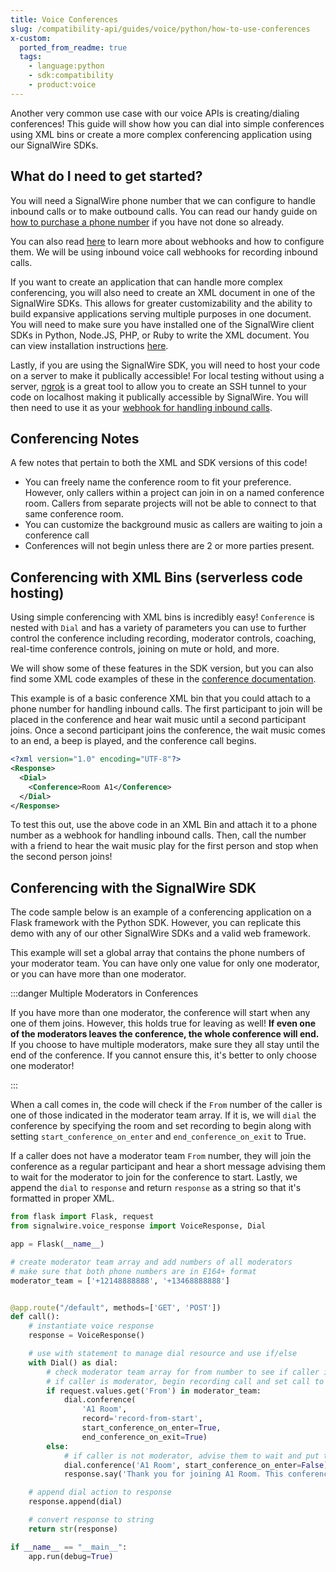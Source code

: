```yaml
---
title: Voice Conferences
slug: /compatibility-api/guides/voice/python/how-to-use-conferences
x-custom:
  ported_from_readme: true
  tags:
    - language:python
    - sdk:compatibility
    - product:voice
---
```



Another very common use case with our voice APIs is creating/dialing conferences! This guide will show how you can dial into simple conferences using XML bins or create a more complex conferencing application using our SignalWire SDKs. 

What do I need to get started?
------------------------------

You will need a SignalWire phone number that we can configure to handle inbound calls or to make outbound calls. You can read our handy guide on [how to purchase a phone number](/platform/phone-numbers/getting-started/buying-a-phone-number) if you have not done so already. 

You can also read [here](/platform/phone-numbers/guides/how-to-configure-your-webhook) to learn more about webhooks and how to configure them. We will be using inbound voice call webhooks for recording inbound calls. 

If you want to create an application that can handle more complex conferencing, you will also need to create an XML document in one of the SignalWire SDKs. This allows for greater customizability and the ability to build expansive applications serving multiple purposes in one document. You will need to make sure you have installed one of the SignalWire client SDKs in Python, Node.JS, PHP, or Ruby to write the XML document. You can view installation instructions [here](/compatibility-api/sdks).

Lastly, if you are using the SignalWire SDK, you will need to host your code on a server to make it publically accessible! For local testing without using a server, [ngrok](https://ngrok.com/) is a great tool to allow you to create an SSH tunnel to your code on localhost making it publically accessible by SignalWire. You will then need to use it as your [webhook for handling inbound calls](/platform/phone-numbers/guides/how-to-configure-your-webhook#inbound-voice-call).

Conferencing Notes
------------------

A few notes that pertain to both the XML and SDK versions of this code!

- You can freely name the conference room to fit your preference. However, only callers within a project can join in on a named conference room. Callers from separate projects will not be able to connect to that same conference room.
- You can customize the background music as callers are waiting to join a conference call
- Conferences will not begin unless there are 2 or more parties present.

Conferencing with XML Bins (serverless code hosting)
----------------------------------------------------

Using simple conferencing with XML bins is incredibly easy! `Conference` is nested with `Dial` and has a variety of parameters you can use to further control the conference including recording, moderator controls, coaching, real-time conference controls, joining on mute or hold, and more. 

We will show some of these features in the SDK version, but you can also find some XML code examples of these in the [conference documentation](/compatibility-api/cxml/voice/conference-noun).

This example is of a basic conference XML bin that you could attach to a phone number for handling inbound calls. The first participant to join will be placed in the conference and hear wait music until a second participant joins. Once a second participant joins the conference, the wait music comes to an end, a beep is played, and the conference call begins.

```xml
<?xml version="1.0" encoding="UTF-8"?>
<Response>
  <Dial>
    <Conference>Room A1</Conference>
  </Dial>
</Response>
```

To test this out, use the above code in an XML Bin and attach it to a phone number as a webhook for handling inbound calls. Then, call the number with a friend to hear the wait music play for the first person and stop when the second person joins!

Conferencing with the SignalWire SDK
------------------------------------

The code sample below is an example of a conferencing application on a Flask framework with the Python SDK. However, you can replicate this demo with any of our other SignalWire SDKs and a valid web framework. 

This example will set a global array that contains the phone numbers of your moderator team. You can have only one value for only one moderator, or you can have more than one moderator. 


:::danger Multiple Moderators in Conferences

If you have more than one moderator, the conference will start when any one of them joins. However, this holds true for leaving as well! **If even one of the moderators leaves the conference, the whole conference will end.** If you choose to have multiple moderators, make sure they all stay until the end of the conference. If you cannot ensure this, it's better to only choose one moderator!

:::

When a call comes in, the code will check if the `From` number of the caller is one of those indicated in the moderator team array. If it is, we will `dial` the conference by specifying the room and set recording to begin along with setting `start_conference_on_enter` and `end_conference_on_exit` to True. 

If a caller does not have a moderator team `From` number, they will join the conference as a regular participant and hear a short message advising them to wait for the moderator to join for the conference to start. Lastly, we append the `dial` to `response` and return `response` as a string so that it's formatted in proper XML. 

```python
from flask import Flask, request
from signalwire.voice_response import VoiceResponse, Dial

app = Flask(__name__)

# create moderator team array and add numbers of all moderators
# make sure that both phone numbers are in E164+ format 
moderator_team = ['+12148888888', '+13468888888']


@app.route("/default", methods=['GET', 'POST'])
def call():
    # instantiate voice response
    response = VoiceResponse()

    # use with statement to manage dial resource and use if/else
    with Dial() as dial:
        # check moderator team array for from number to see if caller is moderator
        # if caller is moderator, begin recording call and set call to start on enter and end on exit
        if request.values.get('From') in moderator_team:
            dial.conference(
                'A1 Room',
                record='record-from-start',
                start_conference_on_enter=True,
                end_conference_on_exit=True)
        else:
            # if caller is not moderator, advise them to wait and put them in conference as regular participant
            dial.conference('A1 Room', start_conference_on_enter=False)
            response.say('Thank you for joining A1 Room. This conference will start when your moderator enters the room.')

    # append dial action to response
    response.append(dial)

    # convert response to string
    return str(response)

if __name__ == "__main__":
    app.run(debug=True)
```
